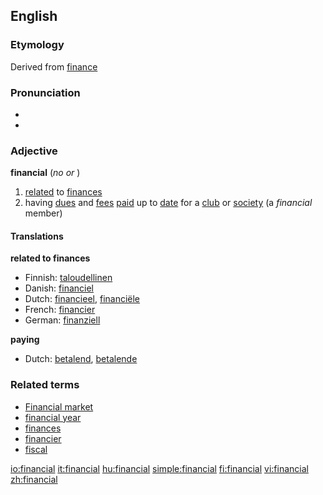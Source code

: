 ==English==

===Etymology===
Derived from [[finance]]

===Pronunciation===
*{{audio|en-us-financial.ogg|Audio (US)}}
*{{IPA|/faɪˈnænʃəl/}}

===Adjective===
'''financial'''  (''no'' {{compar}} ''or'' {{superl}})

# [[relate]]d to [[finance]]s
# having [[due]]s and [[fee]]s [[paid]] up to [[date]] for a [[club]] or [[society]] (a ''financial'' member)

====Translations====
'''related to finances'''
*Finnish: [[taloudellinen]]
*Danish: [[financiel]]
*Dutch: [[financieel]], [[financiële]]
*French: [[financier]]
*German: [[finanziell]]

'''paying'''
*Dutch: [[betalend]], [[betalende]]

===Related terms===
*[[Financial market]]
*[[financial year]]
*[[finances]]
*[[financier]]
*[[fiscal]]

[[io:financial]]
[[it:financial]]
[[hu:financial]]
[[simple:financial]]
[[fi:financial]]
[[vi:financial]]
[[zh:financial]]